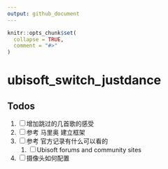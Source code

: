 ```yaml
---
output: github_document
---
```


<!-- README.md is generated from README.Rmd. Please edit that file -->

```r
knitr::opts_chunk$set(
  collapse = TRUE,
  comment = "#>"
)
```
# ubisoft_switch_justdance

<!-- badges: start -->
<!-- badges: end -->

## Todos

1. [ ] 增加跳过的几首歌的感受
1. [ ] 参考 马里奥 建立框架
1. [ ] 参考 官方记录有什么可以看的
    1. [ ] Ubisoft forums and community sites
1. [ ] 摄像头如何配置
